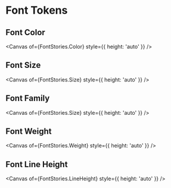 
<Meta title="Design Tokens/Font" />

# Font Tokens

## Font Color


<Canvas of={FontStories.Color} style={{ height: 'auto' }} />

## Font Size

<Canvas of={FontStories.Size} style={{ height: 'auto' }} />

## Font Family

<Canvas of={FontStories.Size} style={{ height: 'auto' }} />
## Font Weight

<Canvas of={FontStories.Weight} style={{ height: 'auto' }} />

## Font Line Height

<Canvas of={FontStories.LineHeight} style={{ height: 'auto' }} />
